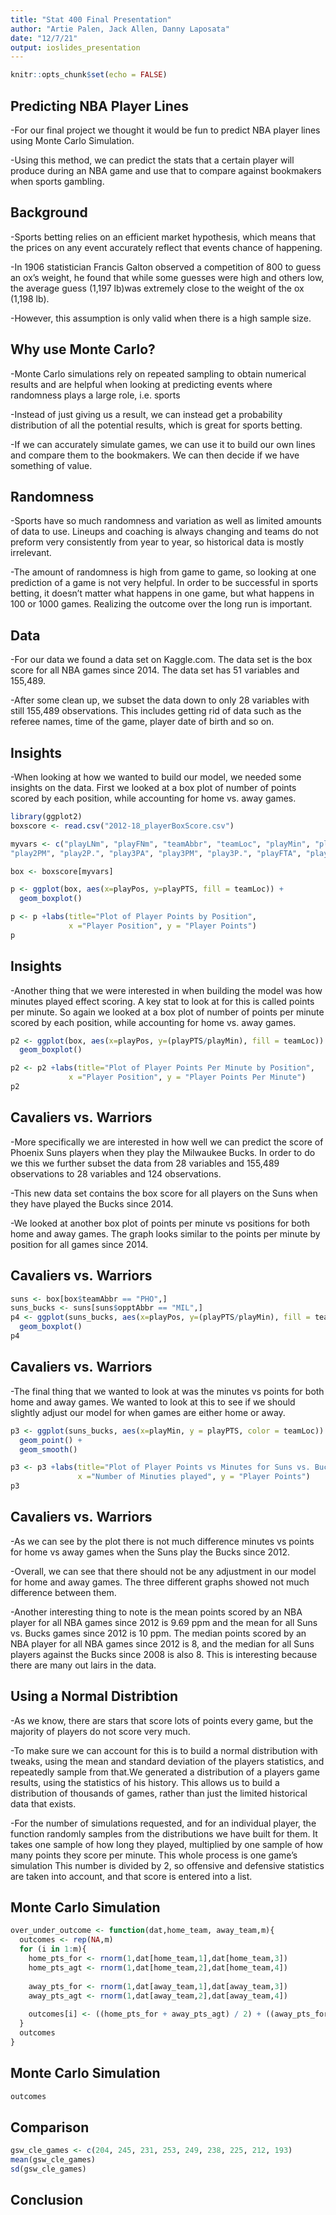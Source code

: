 ```yaml
---
title: "Stat 400 Final Presentation"
author: "Artie Palen, Jack Allen, Danny Laposata"
date: "12/7/21"
output: ioslides_presentation
---
```


```r
knitr::opts_chunk$set(echo = FALSE)
```

## Predicting NBA Player Lines

-For our final project we thought it would be fun to predict NBA player lines using Monte Carlo Simulation.

-Using this method, we can predict the stats that a certain player will produce during an NBA game and use that to compare against bookmakers when sports gambling.

## Background

-Sports betting relies on an efficient market hypothesis, which means that the prices on any event accurately reflect that events chance of happening.

-In 1906 statistician Francis Galton observed a competition of 800 to guess an ox's weight, he found that while some guesses were high and others low, the average guess (1,197 lb)was extremely close to the weight of the ox (1,198 lb).

-However, this assumption is only valid when there is a high sample size.

## Why use Monte Carlo?

-Monte Carlo simulations rely on repeated sampling to obtain numerical results and are helpful when looking at predicting events where randomness plays a large role, i.e. sports

-Instead of just giving us a result, we can instead get a probability distribution of all the potential results, which is great for sports betting.

-If we can accurately simulate games, we can use it to build our own lines and compare them to the bookmakers. We can then decide if we have something of value.

## Randomness

-Sports have so much randomness and variation as well as limited amounts of data to use. Lineups and coaching is always changing and teams do not preform very consistently from year to year, so historical data is mostly irrelevant.

-The amount of randomness is high from game to game, so looking at one prediction of a game is not very helpful. In order to be successful in sports betting, it doesn't matter what happens in one game, but what happens in 100 or 1000 games. Realizing the outcome over the long run is important.

## Data

-For our data we found a data set on Kaggle.com. The data set is the box score for all NBA games since 2014. The data set has 51 variables and 155,489. 

-After some clean up, we subset the data down to only 28 variables with still 155,489 observations. This includes getting rid of data such as the referee names, time of the game, player date of birth and so on.

## Insights

-When looking at how we wanted to build our model, we needed some insights on the data. First we looked at a box plot of number of points scored by each position, while accounting for home vs. away games.

```r
library(ggplot2)
boxscore <- read.csv("2012-18_playerBoxScore.csv")

myvars <- c("playLNm", "playFNm", "teamAbbr", "teamLoc", "playMin", "playPos", "playPTS", "playAST", "playTO", "playSTL", "playBLK", "playPF","playFGA", "playFGM", "playFG.", "play2PA",
"play2PM", "play2P.", "play3PA", "play3PM", "play3P.", "playFTA", "playFTM", "playFT.", "playORB", "playDRB", "playTRB", "opptAbbr")

box <- boxscore[myvars]

p <- ggplot(box, aes(x=playPos, y=playPTS, fill = teamLoc)) + 
  geom_boxplot()

p <- p +labs(title="Plot of Player Points by Position",
             x ="Player Position", y = "Player Points")
p
```

## Insights

-Another thing that we were interested in when building the model was how minutes played effect scoring. A key stat to look at for this is called points per minute. So again we looked at a box plot of number of points per minute scored by each position, while accounting for home vs. away games.

```r
p2 <- ggplot(box, aes(x=playPos, y=(playPTS/playMin), fill = teamLoc)) + 
  geom_boxplot()

p2 <- p2 +labs(title="Plot of Player Points Per Minute by Position",
             x ="Player Position", y = "Player Points Per Minute")
p2
```

## Cavaliers vs. Warriors

-More specifically we are interested in how well we can predict the score of Phoenix Suns players when they play the Milwaukee Bucks. In order to do we this we further subset the data from 28 variables and 155,489 observations to 28 variables and 124 observations.

-This new data set contains the box score for all players on the Suns when they have played the Bucks since 2014.

-We looked at another box plot of points per minute vs positions for both home and away games. The graph looks similar to the points per minute by position for all games since 2014.

## Cavaliers vs. Warriors

```r
suns <- box[box$teamAbbr == "PHO",]
suns_bucks <- suns[suns$opptAbbr == "MIL",]
p4 <- ggplot(suns_bucks, aes(x=playPos, y=(playPTS/playMin), fill = teamLoc)) + 
  geom_boxplot()
p4
```

## Cavaliers vs. Warriors

-The final thing that we wanted to look at was the minutes vs points for both home and away games. We wanted to look at this to see if we should slightly adjust our model for when games are either home or away. 

```r
p3 <- ggplot(suns_bucks, aes(x=playMin, y = playPTS, color = teamLoc)) + 
  geom_point() + 
  geom_smooth()

p3 <- p3 +labs(title="Plot of Player Points vs Minutes for Suns vs. Bucks",
               x ="Number of Minuties played", y = "Player Points")
p3
```


## Cavaliers vs. Warriors

-As we can see by the plot there is not much difference minutes vs points for home vs away games when the Suns play the Bucks since 2012.

-Overall, we can see that there should not be any adjustment in our model for home and away games. The three different graphs showed not much difference between them.

-Another interesting thing to note is the mean points scored by an NBA player for all NBA games since 2012 is 9.69 ppm and the mean for all Suns vs. Bucks games since 2012 is 10 ppm. The median points scored by an NBA player for all NBA games since 2012 is 8, and the median for all Suns players against the Bucks since 2008 is also 8. This is interesting because there are many out lairs in the data.

## Using a Normal Distribtion

-As we know, there are stars that score lots of points every game, but the majority of players do not score very much.

-To make sure we can account for this is to build a normal distribution with tweaks, using the mean and standard deviation of the players statistics, and repeatedly sample from that.We generated a distribution of a players game results, using the statistics of his history. This allows us to build a distribution of thousands of games, rather than just the limited historical data that exists.

-For the number of simulations requested, and for an individual player, the function randomly samples from the distributions we have built for them. It takes one sample of how long they played, multiplied by one sample of how many points they score per minute. This whole process is one game’s simulation
This number is divided by 2, so offensive and defensive statistics are taken into account, and that score is entered into a list.

## Monte Carlo Simulation

```r
over_under_outcome <- function(dat,home_team, away_team,m){
  outcomes <- rep(NA,m)
  for (i in 1:m){
    home_pts_for <- rnorm(1,dat[home_team,1],dat[home_team,3])
    home_pts_agt <- rnorm(1,dat[home_team,2],dat[home_team,4])
    
    away_pts_for <- rnorm(1,dat[away_team,1],dat[away_team,3])
    away_pts_agt <- rnorm(1,dat[away_team,2],dat[away_team,4])
    
    outcomes[i] <- ((home_pts_for + away_pts_agt) / 2) + ((away_pts_for + home_pts_agt)/2)
  }
  outcomes
}
```

## Monte Carlo Simulation

```r
outcomes
```

## Comparison

```r
gsw_cle_games <- c(204, 245, 231, 253, 249, 238, 225, 212, 193)
mean(gsw_cle_games)
sd(gsw_cle_games)
```

## Conclusion
